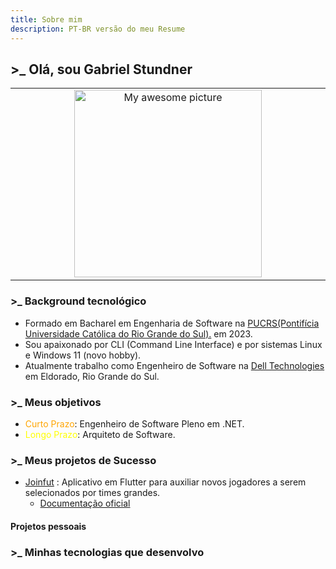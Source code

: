 ```yaml
---
title: Sobre mim
description: PT-BR versão do meu Resume
---
```


## >_ Olá, sou Gabriel Stundner

<table align="center"><tr><td align="center" width="9999">
    <img src="https://github.com/F4NT0/fantodocs/blob/main/public/me.png?raw=true" alt="My awesome picture" width="300" /> 
</td></tr></table>

### >_ Background tecnológico

- Formado em Bacharel em Engenharia de Software na [PUCRS(Pontifícia Universidade Católica do Rio Grande do Sul).](https://portal.pucrs.br/en/ensino/cursos/graduacao/engenharia-de-software/) em 2023.
- Sou apaixonado por CLI (Command Line Interface) e por sistemas Linux e Windows 11 (novo hobby).
- Atualmente trabalho como Engenheiro de Software na [Dell Technologies](https://www.dell.com/en-us/lp/dt/who-we-are?msockid=13a6ae50813463391d39bb2080e2622b) em Eldorado, Rio Grande do Sul.

### >_ Meus objetivos

- <span style="color: orange">Curto Prazo</span>: Engenheiro de Software Pleno em .NET.
- <span style="color: yellow">Longo Prazo</span>: Arquiteto de Software.

### >_ Meus projetos de Sucesso

- [Joinfut](https://www.instagram.com/join.fut/) : Aplicativo em Flutter para auxiliar novos jogadores a serem selecionados por times grandes.
    - [Documentação oficial](https://tools.ages.pucrs.br/Joinfut/joinfut-wiki/-/wikis/home)


#### Projetos pessoais


### >_ Minhas tecnologias que desenvolvo


